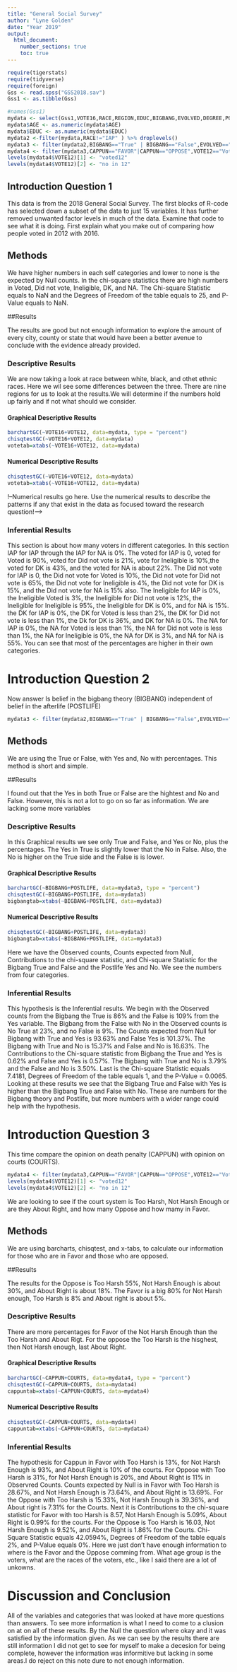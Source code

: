 ```yaml
---
title: "General Social Survey"
author: "Lyne Golden"
date: "Year 2019"
output: 
  html_document:
    number_sections: true
    toc: true
---
```



```r
require(tigerstats)
require(tidyverse)
require(foreign)
Gss <- read.spss("GSS2018.sav")
Gss1 <- as.tibble(Gss)
```

```r
#names(Gss1)
mydata <- select(Gss1,VOTE16,RACE,REGION,EDUC,BIGBANG,EVOLVED,DEGREE,POSTLIFE,AGE,OWNGUN,CAPPUN,COURTS,POLVIEWS,VOTE12,GOD)
mydata$AGE <- as.numeric(mydata$AGE)
mydata$EDUC <- as.numeric(mydata$EDUC)
mydata2 <-filter(mydata,RACE!="IAP" ) %>% droplevels()
mydata3 <- filter(mydata2,BIGBANG=="True" | BIGBANG=="False",EVOLVED=="True"|EVOLVED=="False",POSTLIFE=="YES"|POSTLIFE=="NO",OWNGUN=="YES"|OWNGUN=="NO",COURTS=="TOO HARSH"|COURTS=="NOT HARSH ENOUGH"|COURTS=="ABOUT RIGHT") %>% droplevels()
mydata4 <- filter(mydata3,CAPPUN=="FAVOR"|CAPPUN=="OPPOSE",VOTE12=="Voted"|VOTE12=="Did not vote",VOTE16=="Voted"|VOTE16=="Did not vote") %>% droplevels()
levels(mydata4$VOTE12)[1] <- "voted12"
levels(mydata4$VOTE12)[2] <- "no in 12"

```

## Introduction Question 1

This data is from the 2018 General Social Survey. The first blocks of R-code has selected down a subset of the data to just 15 variables. It has further removed unwanted factor levels in much of the data. Examine that code to see what it is doing. First explain what you make out of comparing how people voted in 2012 with 2016.

<!--In this section you explain what you are trying to show.  Where did the data come from?  What is the research or other question you are trying to answer?!-->




## Methods

We have higher numbers in each self categories and lower to none is the expected by Null counts. In the chi-square statistics there are high numbers in Voted, Did not vote, Ineligible, DK, and NA. The Chi-square Statistic equals to NaN and the Degrees of Freedom of the table equals to 25, and P-Value equals to NaN.

<!--Decide on your methods:  use "variable analysis" or other appropriate descriptors.  Make sure to choose at least one graphical method and at least one numerical method.!-->

##Results

The results are good but not enough information to explore the amount of every city, county or state that would have been a better avenue to conclude with the evidence already provided.


<!--Divide this section into two sub-sections:  One for your descriptive  results and one for your inferential results.!-->

### Descriptive Results

We are now taking a look at race between white, black, and othet ethnic races. Here we wil see some differences between the three. There are nine regions for us to look at the results.We will determine if the numbers hold up fairly and if not what should we consider.


#### Graphical Descriptive Results



```r
barchartGC(~VOTE16+VOTE12, data=mydata, type = "percent")
chisqtestGC(~VOTE16+VOTE12, data=mydata)  
votetab=xtabs(~VOTE16+VOTE12, data=mydata)  
```



<!--Graphical results here.  Make sure to show your code.  Provide appropriate labels for axes, giving units if possible, and provide a good title for the graph, too.  Use the graphical results to describe the patterns if any that exist in the data as focused toward the research question!-->

#### Numerical Descriptive Results


```r
chisqtestGC(~VOTE16+VOTE12, data=mydata)  
votetab=xtabs(~VOTE16+VOTE12, data=mydata) 
```


!--Numerical results go here. Use the numerical results to describe the patterns if any that exist in the data as focused toward the research question!-->

### Inferential Results

This section is about how many voters in different categories. In this section IAP for IAP through the IAP for NA is 0%. The voted for IAP is 0, voted for Voted is 90%, voted for Did not vote is 21%, vote for Ineligible is 10%,the voted for DK is 43%, and the voted for NA is about 22%. The Did not vote for IAP is 0, the Did not vote for Voted is 10%, the Did not vote for Did not vote is 65%, the Did not vote for Ineligible is 4%, the Did not vote for DK is 15%, and the Did not vote for NA is 15% also. The Ineligible for IAP is 0%, the Ineligible Voted is 3%, the Ineligible for Did not vote is 12%, the Ineligible for Ineligible is 95%, the Ineligible for DK is 0%, and for NA is 15%. the DK for IAP is 0%, the DK for Voted is less than 2%, the DK for Did not vote is less than 1%, the Dk for DK is 36%, and DK for NA is 0%. The NA for IAP is 0%, the NA for Voted is less than 1%, the NA for Did not vote is less than 1%, the NA for Ineligible is 0%, the NA for DK is 3%, and NA for NA is 55%. You can see that most of the percentages are higher in their own categories.  


<!--State hypothesis clearly.  Make sure your discussion of the inferential test covers all the aspects that the test output produces, such as test statistic, p-value etc.  Make a decision about the null hypothesis, explain the assumptions on which the selected test/procedure was based, and why the chosen procedure satisfys the assumptions and is appropriate to answer the research question!-->

# Introduction Question 2

Now answer Is belief in the bigbang theory (BIGBANG) independent of belief in the afterlife (POSTLIFE)


```r
mydata3 <- filter(mydata2,BIGBANG=="True" | BIGBANG=="False",EVOLVED=="True"|EVOLVED=="False",POSTLIFE=="YES"|POSTLIFE=="NO",OWNGUN=="YES"|OWNGUN=="NO",COURTS=="TOO HARSH"|COURTS=="NOT HARSH ENOUGH"|COURTS=="ABOUT RIGHT") %>% droplevels()
```

<!--In this section you explain what you are trying to show.  Where did the data come from?  What is the research or other question you are trying to answer?!-->



## Methods

We are using the True or False, with Yes and, No with percentages. This method is short and simple. 

<!--Decide on your methods:  use "variable analysis" or other appropriate descriptors.  Make sure to choose at least one graphical method and at least one numerical method.!-->

##Results

I found out that the Yes in both True or False are the hightest and No and False. However, this is not a lot to go on so far as information. We are lacking some more variables 

<!--Divide this section into two sub-sections:  One for your descriptive  results and one for your inferential results.!-->

### Descriptive Results
In this Graphical results we see only True and False, and Yes or No, plus the percentages. The Yes in True is slightly lower that the No in False. Also, the No is higher on the True side and the False is is lower.  
   
   
#### Graphical Descriptive Results

```r
barchartGC(~BIGBANG+POSTLIFE, data=mydata3, type = "percent") 
chisqtestGC(~BIGBANG+POSTLIFE, data=mydata3)
bigbangtab=xtabs(~BIGBANG+POSTLIFE, data=mydata3)
```

<!--Graphical results here.  Make sure to show your code.  Provide appropriate labels for axes, giving units if possible, and provide a good title for the graph, too.  Use the graphical results to describe the patterns if any that exist in the data as focused toward the research question!-->

#### Numerical Descriptive Results

```r
chisqtestGC(~BIGBANG+POSTLIFE, data=mydata3)
bigbangtab=xtabs(~BIGBANG+POSTLIFE, data=mydata3)
```

Here we have the Observed counts, Counts expected from Null, Contributions to the chi-square statistic, and Chi-square Statistic for the Bigbang True and False and the Postlife Yes and No. We see the numbers from four categories. 
<!--Numerical results go here. Use the numerical results to describe the patterns if any that exist in the data as focused toward the research question!-->

### Inferential Results

This hypothesis is the Inferential results. We begin with the Observed counts from the Bigbang the True is 86% and the False is 109% from the Yes variable. The Bigbang from the False with No in the Observed counts is No True at 23%, and no False is 9%. The Counts expected from Null for Bigbang with True and Yes is 93.63% and False Yes is 101.37%. The Bigbang with True and No is 15.37% and False and No is 16.63%. The Contributions to the Chi-square statistic from Bigbang the True and Yes is 0.62% and False and Yes is 0.57%. The Bigbang with True and No is 3.79% and the False and No is 3.50%. Last is the Chi-square Statistic equals 7.4181, Degrees of Freedom of the table equals 1, and the P-Value = 0.0065. Looking at these results we see that the Bigbang True and False with Yes is higher than the Bigbang True and False with No. These are numbers for the Bigbang theory and Postlife, but more numbers with a wider range could help with the hypothesis. 
<!--State hypothesis clearly.  Make sure your discussion of the inferential test covers all the aspects that the test output produces, such as test statistic, p-value etc.  Make a decision about the null hypothesis, explain the assumptions on which the selected test/procedure was based, and why the chosen procedure satisfys the assumptions and is appropriate to answer the research question!-->

# Introduction Question 3

This time compare the opinion on death penalty (CAPPUN) with opinion on courts (COURTS).

```r
mydata4 <- filter(mydata3,CAPPUN=="FAVOR"|CAPPUN=="OPPOSE",VOTE12=="Voted"|VOTE12=="Did not vote",VOTE16=="Voted"|VOTE16=="Did not vote") %>% droplevels()  
levels(mydata4$VOTE12)[1] <- "voted12" 
levels(mydata4$VOTE12)[2] <- "no in 12"  
```
We are looking to see if the court system is Too Harsh, Not Harsh Enough or are they About Right, and how many Oppose and how mamy in Favor.

<!--In this section you explain what you are trying to show.  Where did the data come from?  What is the research or other question you are trying to answer?!-->



## Methods

We are using barcharts, chisqtest, and x-tabs, to calculate our information for those who are in Favor and those who are opposed. 

<!--Decide on your methods:  use "variable analysis" or other appropriate descriptors.  Make sure to choose at least one graphical method and at least one numerical method.!-->

##Results

The results for the Oppose is Too Harsh 55%, Not Harsh Enough is about 30%, and About Right is about 18%. The Favor is a big 80% for Not Harsh enough, Too Harsh is 8% and About right is about 5%. 
<!--Divide this section into two sub-sections:  One for your descriptive  results and one for your inferential results.!-->

### Descriptive Results

There are more percentages for Favor of the Not Harsh Enough than the Too Harsh and About Rigt. For the oppose the Too Harsh is the hisghest, then Not Harsh enough, last About Right. 


#### Graphical Descriptive Results


```r
barchartGC(~CAPPUN+COURTS, data=mydata4, type = "percent") 
chisqtestGC(~CAPPUN+COURTS, data=mydata4)
cappuntab=xtabs(~CAPPUN+COURTS, data=mydata4)
```



<!--Graphical results here.  Make sure to show your code.  Provide appropriate labels for axes, giving units if possible, and provide a good title for the graph, too.  Use the graphical results to describe the patterns if any that exist in the data as focused toward the research question!-->

#### Numerical Descriptive Results


```r
chisqtestGC(~CAPPUN+COURTS, data=mydata4)
cappuntab=xtabs(~CAPPUN+COURTS, data=mydata4)
```


<!--Numerical results go here. Use the numerical results to describe the patterns if any that exist in the data as focused toward the research question!-->

### Inferential Results
The hypothesis for Cappun in Favor with Too Harsh is 13%, for Not Harsh Enough is  93%, and About Right is 10% of the courts. For Oppose with Too Harsh is 31%, for Not Harsh Enough is 20%, and About Right is 11% in Observred Counts. Counts expected by Null is in Favor with Too Harsh is 28.67%, and Not Harsh Enough is 73.64%, and About Right is 13.69%. For the Oppose with Too Harsh is 15.33%, Not Harsh Enough is 39.36%, and About right is 7.31% for the Courts. Next it is Contributions to the chi-square statistic for Favor with too Harsh is 8.57, Not Harsh Enough is 5.09%, About Right is 0.99% for the courts. For the Oppose is Too Harsh is 16.03, Not Harsh Enough is 9.52%, and About Right is 1.86% for the Courts. Chi-Square Statistic equals 42.0594%, Degrees of Freedom of the table equals 2%, and P-Value equals 0%. Here we just don't have enough information to where is the Favor and the Oppose comming from. What age group is the voters, what are the races of the voters, etc., like I said there are a lot of unkowns.
<!--State hypothesis clearly.  Make sure your discussion of the inferential test covers all the aspects that the test output produces, such as test statistic, p-value etc.  Make a decision about the null hypothesis, explain the assumptions on which the selected test/procedure was based, and why the chosen procedure satisfys the assumptions and is appropriate to answer the research question!-->


# Discussion and Conclusion


All of the variables and categories that was looked at have more questions than answers. To see more information is what I need to come to a clusion on at on all of these results. By the Null the question where okay and it was satisfied by the information given. As we can see by the results there are still information I did not get to see for myself to make a decesion for being complete, however the information was informitive but lacking in some areas.I do reject on this note dure to not enough information. 
<!--Discussion and conclusion here.  If you found a relationship be sure to consider whether the relationship occurs because one of the variavbles causes the other, or whether they perhasps are related for some other reason.  Watch the chapter 6 videos from the GeorgeTown videos collection.!-->

